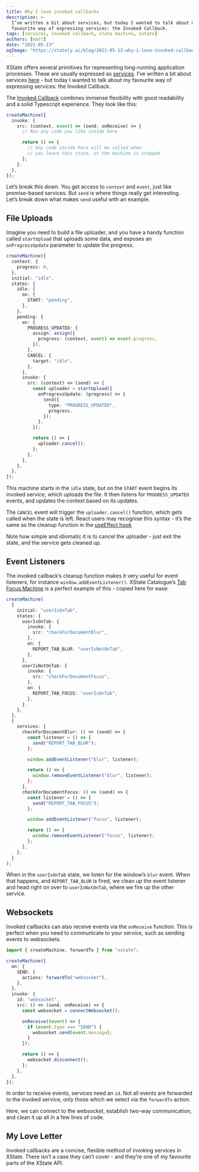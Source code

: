 ```yaml
---
title: Why I love invoked callbacks
description: >-
  I’ve written a bit about services, but today I wanted to talk about my
  favourite way of expressing services: the Invoked Callback.
tags: [services, invoked callback, state machine, xstate]
authors: [matt]
date: "2021-05-13"
ogImage: "https://stately.ai/blog/2021-05-13-why-i-love-invoked-callbacks.png"
---
```


XState offers several primitives for representing long-running application processes. These are usually expressed as [services](https://xstate.js.org/docs/guides/communication.html). I’ve written a bit about services [here](https://dev.to/mpocock1/xstate-should-this-be-an-action-or-a-service-2cp0) - but today I wanted to talk about my favourite way of expressing services: the Invoked Callback.

<!--truncate-->

The [Invoked Callback](https://xstate.js.org/docs/guides/communication.html#invoking-callbacks) combines immense flexibility with good readability and a solid Typescript experience. They look like this:

```ts
createMachine({
  invoke: {
    src: (context, event) => (send, onReceive) => {
      // Run any code you like inside here

      return () => {
        // Any code inside here will be called when
        // you leave this state, or the machine is stopped
      };
    },
  },
});
```

Let’s break this down. You get access to `context` and `event`, just like promise-based services. But `send` is where things really get interesting. Let’s break down what makes `send` useful with an example.

## File Uploads

Imagine you need to build a file uploader, and you have a handy function called `startUpload` that uploads some data, and exposes an `onProgressUpdate` parameter to update the progress.

```ts
createMachine({
  context: {
    progress: 0,
  },
  initial: "idle",
  states: {
    idle: {
      on: {
        START: "pending",
      },
    },
    pending: {
      on: {
        PROGRESS_UPDATED: {
          assign: assign({
            progress: (context, event) => event.progress,
          }),
        },
        CANCEL: {
          target: "idle",
        },
      },
      invoke: {
        src: (context) => (send) => {
          const uploader = startUpload({
            onProgressUpdate: (progress) => {
              send({
                type: "PROGRESS_UPDATED",
                progress,
              });
            },
          });

          return () => {
            uploader.cancel();
          };
        },
      },
    },
  },
});
```

This machine starts in the `idle` state, but on the `START` event begins its invoked service, which uploads the file. It then listens for `PROGRESS_UPDATED` events, and updates the context based on its updates.

The `CANCEL` event will trigger the `uploader.cancel()` function, which gets called when the state is left. React users may recognise this syntax - it’s the same as the cleanup function in the [useEffect hook](https://reactjs.org/docs/hooks-reference.html#cleaning-up-an-effect).

Note how simple and idiomatic it is to cancel the uploader - just exit the state, and the service gets cleaned up.

## Event Listeners

The invoked callback’s cleanup function makes it very useful for event listeners, for instance `window.addEventListener()`. XState Catalogue’s [Tab Focus Machine](https://xstate-catalogue.com/machines/tab-focus) is a perfect example of this - copied here for ease:

```ts
createMachine(
  {
    initial: "userIsOnTab",
    states: {
      userIsOnTab: {
        invoke: {
          src: "checkForDocumentBlur",
        },
        on: {
          REPORT_TAB_BLUR: "userIsNotOnTab",
        },
      },
      userIsNotOnTab: {
        invoke: {
          src: "checkForDocumentFocus",
        },
        on: {
          REPORT_TAB_FOCUS: "userIsOnTab",
        },
      },
    },
  },
  {
    services: {
      checkForDocumentBlur: () => (send) => {
        const listener = () => {
          send("REPORT_TAB_BLUR");
        };

        window.addEventListener("blur", listener);

        return () => {
          window.removeEventListener("blur", listener);
        };
      },
      checkForDocumentFocus: () => (send) => {
        const listener = () => {
          send("REPORT_TAB_FOCUS");
        };

        window.addEventListener("focus", listener);

        return () => {
          window.removeEventListener("focus", listener);
        };
      },
    },
  }
);
```

When in the `userIsOnTab` state, we listen for the window’s `blur` event. When that happens, and `REPORT_TAB_BLUR` is fired, we clean up the event listener and head right on over to `userIsNotOnTab`, where we fire up the other service.

## Websockets

Invoked callbacks can also receive events via the `onReceive` function. This is perfect when you need to communicate to your service, such as sending events to websockets.

```ts
import { createMachine, forwardTo } from "xstate";

createMachine({
  on: {
    SEND: {
      actions: forwardTo("websocket"),
    },
  },
  invoke: {
    id: "websocket",
    src: () => (send, onReceive) => {
      const websocket = connectWebsocket();

      onReceive((event) => {
        if (event.type === "SEND") {
          websocket.send(event.message);
        }
      });

      return () => {
        websocket.disconnect();
      };
    },
  },
});
```

In order to receive events, services need an `id`. Not all events are forwarded to the invoked service, only those which we select via the `forwardTo` action.

Here, we can connect to the websocket, establish two-way communication, and clean it up all in a few lines of code.

## My Love Letter

Invoked callbacks are a concise, flexible method of invoking services in XState. There isn’t a case they can’t cover - and they’re one of my favourite parts of the XState API.
